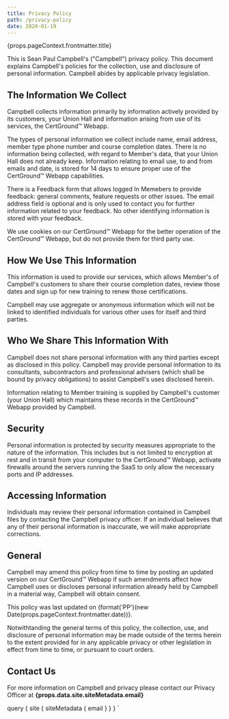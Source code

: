 ```yaml
---
title: Privacy Policy
path: /privacy-policy
date: 2020-01-19
---
```



<Layout>

<Typography variant="h2" component="h1" align="center">{props.pageContext.frontmatter.title}</Typography>

This is Sean Paul Campbell's ("Campbell") privacy policy. This document explains Campbell's policies for the collection, use and disclosure of personal information. Campbell abides by applicable privacy legislation.

## The Information We Collect

Campbell collects information primarily by information actively provided by its customers, your Union Hall and information arising from use of its services, the CertGround™️ Webapp.

The types of personal information we collect include name, email address, member type phone number and course completion dates. There is no information being collected, with regard to Member's data, that your Union Hall does not already keep. Information relating to email use, to and from emails and date, is stored for 14 days to ensure proper use of the CertGround™️ Webapp capabilities.

There is a Feedback form that allows logged In Memebers to provide feedback: general comments, feature requests or other issues. The email address field is optional and is only used to contact you for further information related to your feedback. No other identifying information is stored with your feedback.

We use cookies on our CertGround™️ Webapp for the better operation of the CertGround™️ Webapp, but do not provide them for third party use.

## How We Use This Information

This information is used to provide our services, which allows Member's of Campbell's customers to share their course completion dates, review those dates and sign up for new training to renew those certifications.

Campbell may use aggregate or anonymous information which will not be linked to identified individuals for various other uses for itself and third parties.

## Who We Share This Information With

Campbell does not share personal information with any third parties except as disclosed in this policy. Campbell may provide personal information to its consultants, subcontractors and professional advisers (which shall be bound by privacy obligations) to assist Campbell's uses disclosed herein.

Information relating to Member training is supplied by Campbell's customer (your Union Hall) which maintains these records in the CertGround™️ Webapp provided by Campbell.

## Security

Personal information is protected by security measures appropriate to the nature of the information. This includes but is not limited to encryption at rest and in transit from your computer to the CertGround™️ Webapp, activate firewalls around the servers running the SaaS to only allow the necessary ports and IP addresses.

## Accessing Information

Individuals may review their personal information contained in Campbell files by contacting the Campbell privacy officer. If an individual believes that any of their personal information is inaccurate, we will make appropriate corrections.

## General

Campbell may amend this policy from time to time by posting an updated version on our CertGround™️ Webapp if such amendments affect how Campbell uses or discloses personal information already held by Campbell in a material way, Campbell will obtain consent.

<span>
  This policy was last updated on 
  <span> {format('PP')(new Date(props.pageContext.frontmatter.date))}</span>.
</span>

Notwithtanding the general terms of this policy, the collection, use, and disclosure of personal information may be made outside of the terms herein to the extent provided for in any applicable privacy or other legislation in effect from time to time, or pursuant to court orders.

## Contact Us

<p>For more information on Campbell and privacy please contact our Privacy Officer at
  <strong> {props.data.site.siteMetadata.email}</strong></p>

</Layout>

  query {
    site {
      siteMetadata {
        email
      }
    }
  }
`

